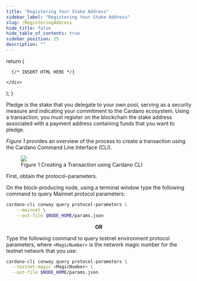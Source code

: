 ```yaml
---
title: "Registering Your Stake Address"
sidebar_label: "Registering Your Stake Address"
slug: /RegisteringAddress
hide_title: false
hide_table_of_contents: true
sidebar_position: 25
description: ""
---
```



  return (
    <div>

      {/* INSERT HTML HERE */}

    </div>
  );
}

<HTMLContent />

<p>Pledge is the stake that you delegate to your own pool, serving as a security measure and indicating your commitment to the Cardano ecosystem. Using a transaction, you must register on the blockchain the stake address associated with a payment address containing funds that you want to pledge.</p>

<p><i>Figure 1</i> provides an overview of the process to create a transaction using the Cardano Command Line Interface (CLI).</p>

<figure>
  <img src="img/TransactionOverview.png" />
  <figcaption>Figure 1 Creating a Transaction using Cardano CLI</figcaption>
</figure>

<!-- The local blockchain instance must be synchronized in order to get an accurate tip calculation, required to submit the transaction to register the stake address. The current topic now appears earlier in the guide than the Generating Keys for the Block Producer topic, so copy (do NOT move) the related content from there. -->

<!-- TO-DO: Incorporate the step to retrieve current protocol parameters in the common content used to prepare transactions throughout the Guide (save params.json in the same folder as downloaded configuration files):-->

First, obtain the protocol-parameters.

On the block-producing node, using a terminal window type the following command to query Mainnet protocol parameters:
```bash
cardano-cli conway query protocol-parameters \
    --mainnet \
    --out-file $NODE_HOME/params.json
```

<center><strong>OR</strong></center>

Type the following command to query testnet environment protocol parameters, where `<MagicNumber>` is the network magic number for the testnet network that you use:
  ```bash
  cardano-cli conway query protocol-parameters \
    --testnet-magic <MagicNumber> \
    --out-file $NODE_HOME/params.json
  ```

